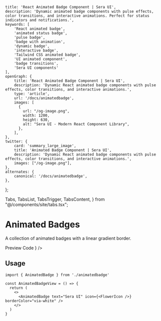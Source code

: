     title: 'React Animated Badge Component | Sera UI',
    description: 'Dynamic animated badge components with pulse effects, color transitions, and interactive animations. Perfect for status indicators and notifications.',
    keywords: [
        'React animated badge',
        'animated status badge',
        'pulse badge',
        'badge with animation',
        'dynamic badge',
        'interactive badge',
        'Tailwind CSS animated badge',
        'UI animated component',
        'badge transitions',
        'Sera UI components'
    ],
    openGraph: {
        title: 'React Animated Badge Component | Sera UI',
        description: 'Dynamic React animated badge components with pulse effects, color transitions, and interactive animations.',
        type: 'article',
        url: '/docs/animatedbadge',
        images: [
          {
            url: "/og-image.png",
            width: 1200,
            height: 630,
            alt: "Sera UI - Modern React Component Library",
          },
        ],
    },
    twitter: {
        card: 'summary_large_image',
        title: 'Animated Badge Component | Sera UI',
        description: 'Dynamic React animated badge components with pulse effects, color transitions, and interactive animations.',
        images: ["/og-image.png"],
    },
    alternates: {
        canonical: '/docs/animatedbadge',
    },
};

  Tabs,
  TabsList,
  TabsTrigger,
  TabsContent,
} from "@/components/site/tabs.tsx";



# Animated Badges <AI dir="left"/>
A collection of animated badges with a linear gradient border.


<Tabs defaultValue="preview" className="">
  <TabsList>
    <TabsTrigger value="preview">Preview</TabsTrigger>
    <TabsTrigger value="code">Code</TabsTrigger>
  </TabsList>
  <TabsContent value="preview">
    <ComponentRenderer component={<AnimatedBadgeView />} />
  </TabsContent>
  <TabsContent value="code">
    <CodeBlock filePath="src/app/docs/animatedbadge/animatedbadge.tsx" />
  </TabsContent>
</Tabs>


## Usage

```tsx
import { AnimatedBadge } from './animatedbadge'

const AnimatedBadgeView = () => {
  return (
    <>
      <AnimatedBadge text="Sera UI" icon={<FlowerIcon />} borderColor="via-white" />
    </>
  )
}
```
